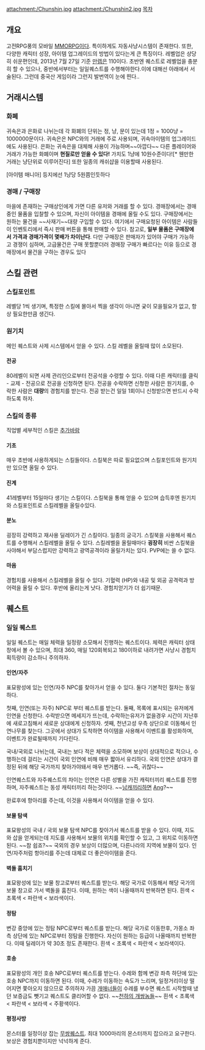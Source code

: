 attachment:/Chunshin.jpg
attachment:/Chunshin2.jpg
[[목차]]
== 개요 ==
고전RPG풍의 모바일 [[MMORPG]]이다. 특이하게도 자동사냥시스템이 존재한다. 또한, 다양한 캐릭터 성장, 아이템 업그레이드의 방법이 있다는게 큰 특징이다.
레벨업은 상당히 쉬운편인데, 2013년 7월 27일 기준 [[만렙]]은 110이다. 초반엔 퀘스트로 레벨업을 충분히 할 수 있으나, 중반에서부터는 일일퀘스트를 수행해야한다.이에 대해선 아래에서 서술된다.
그런데 중국산 게임이라 그런지 발번역이 눈에 띈다..
== 거래시스템 ==
=== 화폐 ===
귀속은과 은화로 나뉘는데 각 화폐의 단위는 정, 냥, 문이 있는데 1정 = 1000냥 = 1000000문이다.
귀속은은 NPC와의 거래에 주로 사용되며, 귀속아이템의 업그레이드에도 사용된다.
은화는 귀속은을 대체해 사용이 가능하며~~아깝다~~ 다른 플레이어와 거래가 가능한 화폐이며 '''현질로만 얻을 수 있다!''' 가치도 1냥에 10원수준이다![* 웬만한 거래는 냥단위로 이루어진다] 또한 일종의 캐쉬샵을 이용할때 사용된다.

[아이템 매니아] 등지에선 1냥당 5원쯤인듯하다
=== 경매 / 구매장 ===
마을에 존재하는 구매상인에게 가면 다른 유저와 거래를 할 수 있다.
경매장에서는 경매중인 물품을 입찰할 수 있으며, 자신이 아이템을 경매에 올릴 수도 있다.
구매장에서는 원하는 물건을 ~~사재기~~대량 구입할 수 있다. 여기에서 구매요청된 아이템은 사람들이 인벤토리에서 즉시 판매 버튼을 통해 판매할 수 있다. 참고로, '''일부 물품은 구매장에서 가격과 경매가격이 몇배가 차이난다'''. 다만 구매장은 판매자가 있어야 구매가 가능하고 경쟁이 심하며, 고급물건은 구매 못할뿐더러 경매장 구매가 빠르다는 이유 등으로 경매장에서 물건을 구하는 경우도 있다
== 스킬 관련 ==
=== 스킬포인트 ===
레벨당 1씩 생기며, 특정한 스킬에 몰아서 찍을 생각이 아니면 궂이 모을필요가 없고, 항상 필요한만큼 생긴다.
=== 원기치 ===
메인 퀘스트와 사제 시스템에서 얻을 수 있다. 스킬 레벨을 올릴때 많이 소모된다.
==== 전공 ====
80레벨이 되면 사제 관리인으로부터 전공석을 수령할 수 있다.
이때 다른 캐릭터를 클릭 - 교제 - 전공으로 전공을 신청하면 된다.
전공을 수락하면 신청한 사람은 원기치를, 수락한 사람은 '''대량'''의 경험치를 받는다. 전공 받는건 일일 1회이니 신청받으면 반드시 수락하도록 하자.
=== 스킬의 종류 ===
직업별 세부적인 스킬은 [[추가바람]]
==== 기초 ====
매우 초반에 사용하게되는 스킬들이다. 스킬북은 따로 필요없으며 스킬포인트와 원기치만 있으면 올릴 수 있다.
==== 진계 ====
41레벨부터 15일마다 생기는 스킬이다.
스킬북을 통해 얻을 수 있으며 습득후엔 원기치와 스킬포인트로 스킬레벨을 올릴수있다.
==== 분노 ====
굉장히 강력하고 재사용 딜레이가 긴 스킬이다. 일종의 궁극기.
스킬북을 사용해서 퀘스트를 수행해서 스킬레벨을 올릴 수 있다.
스킬레벨을 올릴때마다 '''굉장히''' 비싼 스킬북을 사야해서 부담스럽지만 강력하고 광역공격이라 올릴가치는 있다.
PVP에는 쓸 수 없다.
==== 마음 ====
경험치를 사용해서 스킬레벨을 올릴 수 있다. 기혈력 (HP)와 내공 및 외공 공격력과 방어력을 올릴 수 있다. 후반에 올리는게 낫다. 경험치얻기가 더 쉽기때문.
== 퀘스트 ==
=== 일일 퀘스트 ===
일일 퀘스트는 매일 체력을 일정량 소모해서 진행하는 퀘스트이다.
체력은 캐릭터 상태창에서 볼 수 있으며, 최대 360, 매일 120회복되고 180이하로 내려가면 사냥시 경험치 획득량이 감소하니 주의하자.
==== 인연/자주 ====
표묘왕성에 있는 인연/자주 NPC를 찾아가서 얻을 수 있다.
둘다 기본적인 절차는 동일하다.

첫째, 인연(또는 자주) NPC로 부터 퀘스트를 받는다.
둘째, 목록에 표시되는 유저에게 인연을 신청한다. 수락받으면 메세지가 뜨는데, 수락하는유저가 없을경우 시간이 지난후에 새로고침해서 새로운 상대에게 신청하자.
셋째, 천년고성 우측 상단으로 이동해서 인연나무를 찾는다. 그곳에서 상대가 도착하면 아이템을 사용해서 이벤트를 활성화하며, 이벤트가 완료될때까지 기다린다.

국내/국외로 나뉘는데, 국내는 보다 적은 체력을 소모하며 보상이 상대적으로 적으나, 수행하는데 걸리는 시간이 국외 인연에 비해 매우 짧아서 유리하다. 국외 인연은 상대가 결정된 뒤에 해당 국가까지 찾아가야돼서 매우 번거롭다. ~~즉, 귀찮다~~

인연퀘스트와 자주퀘스트의 차이는 인연은 다른 성별을 가진 캐릭터끼리 퀘스트를 진행하며, 자주퀘스트는 동성 캐릭터끼리 하는것이다. ~~[[남캐]]끼리하면 [[Ang]]?~~

완료후에 항아리를 주는데, 이것을 사용해서 아이템을 얻을 수 있다.
==== 보물 탐색 ====
표묘왕성의 국내 / 국외 보물 탐색 NPC를 찾아가서 퀘스트를 받을 수 있다.
이때, 지도와 삽을 얻게되는데 지도를 사용해서 보물의 위치를 확인할 수 있고, 그 위치로 이동하면 된다. ~~참 쉽죠?~~
국외의 경우 보상이 더많으며, 다른나라의 지역에 보물이 있다.
인연/자주처럼 항아리를 주는데 대체로 더 좋은아이템을 준다.
==== 벽돌 훔치기 ====
표묘왕성에 있는 보물 창고로부터 퀘스트를 받는다.
해당 국가로 이동해서 해당 국가의 보물 창고로 가서 벽돌을 훔친다.
이때, 원하는 색이 나올때까지 반복하면 된다.
흰색 < 초록색 < 파란색 < 보라색이다.
==== 정탐 ====
변강 중앙에 있는 정탐 NPC로부터 퀘스트를 받는다.
해당 국가로 이동한후, 가몽소 좌측 상단에 있는 NPC로부터 정탐을 진행한다.
자신이 원하는 등급이 나올때까지 반복한다. 이때 딜레이가 약 30초 정도 존재한다.
흰색 < 초록색 < 파란색 < 보라색이다.
==== 호송 ====
표묘왕성의 개인 호송 NPC로부터 퀘스트를 받는다.
수레와 함께 변강 좌측 하단에 있는 호송 NPC까지 이동하면 된다.
이때, 수레가 이동하는 속도가 느리며, 일정거리이상 떨어지면 쫓아오지 않으므로 주의하자
가끔 [[개매너]]들이 수레를 부수면 퀘스트 시작할때 냈던 보증금도 뺏기고 퀘스트도 클리어할 수 없다. ~~[[천하의 개쌍놈들]]~~
흰색 < 초록색 < 파란색 < 보라색 < 주황색이다.
==== 평정사방 ====
몬스터를 일정이상 잡는 [[무쌍]]퀘스트.
최대 1000마리의 몬스터까지 잡으라고 요구한다.
보상은 경험치뿐이지만 넉넉하게 준다.
